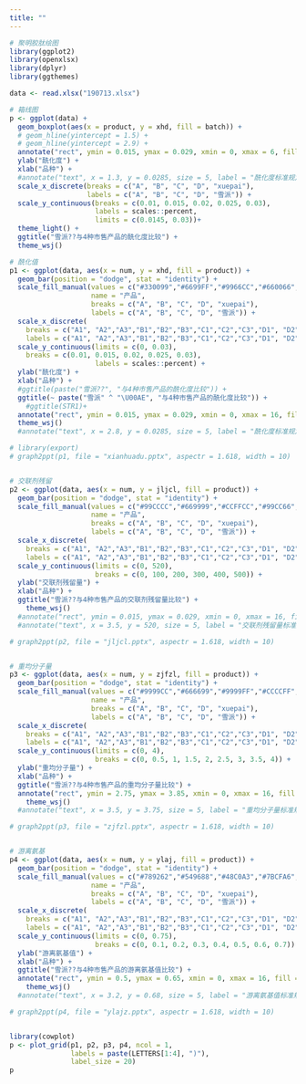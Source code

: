```yaml
---
title: ""
---
```



```r
# 聚明胶肽绘图
library(ggplot2)
library(openxlsx)
library(dplyr)
library(ggthemes)

data <- read.xlsx("190713.xlsx")

# 箱线图
p <- ggplot(data) +
  geom_boxplot(aes(x = product, y = xhd, fill = batch)) +
  # geom_hline(yintercept = 1.5) +
  # geom_hline(yintercept = 2.9) +
  annotate("rect", ymin = 0.015, ymax = 0.029, xmin = 0, xmax = 6, fill = "blue", alpha = 0.1) +
  ylab("酰化度") + 
  xlab("品种") +
  #annotate("text", x = 1.3, y = 0.0285, size = 5, label = "酰化度标准规定：1.5% ~ 2.9%") +
  scale_x_discrete(breaks = c("A", "B", "C", "D", "xuepai"),
                   labels = c("A", "B", "C", "D", "雪派")) +
  scale_y_continuous(breaks = c(0.01, 0.015, 0.02, 0.025, 0.03),
                     labels = scales::percent,
                     limits = c(0.0145, 0.03))+
  theme_light() +
  ggtitle("雪派??与4种市售产品的酰化度比较") +
  theme_wsj()

# 酰化值
p1 <- ggplot(data, aes(x = num, y = xhd, fill = product)) + 
  geom_bar(position = "dodge", stat = "identity") + 
  scale_fill_manual(values = c("#330099","#6699FF","#9966CC","#660066","#00FF00"),
                    name = "产品",
                    breaks = c("A", "B", "C", "D", "xuepai"),
                    labels = c("A", "B", "C", "D", "雪派")) +
  scale_x_discrete(
    breaks = c("A1", "A2","A3","B1","B2","B3","C1","C2","C3","D1", "D2", "D3", "xp1", "xp2","xp3"),
    labels = c("A1", "A2","A3","B1","B2","B3","C1","C2","C3","D1", "D2", "D3", "雪派-1", "雪派-2", "雪派-3")) +
  scale_y_continuous(limits = c(0, 0.03),
    breaks = c(0.01, 0.015, 0.02, 0.025, 0.03),
                     labels = scales::percent) +
  ylab("酰化度") + 
  xlab("品种") +
  #ggtitle(paste("雪派??", "与4种市售产品的酰化度比较")) +
  ggtitle(~ paste("雪派" ^ "\U00AE", "与4种市售产品的酰化度比较")) +
    #ggtitle(STR1)+
  annotate("rect", ymin = 0.015, ymax = 0.029, xmin = 0, xmax = 16, fill = "red", alpha = 0.05) +
  theme_wsj()
  #annotate("text", x = 2.8, y = 0.0285, size = 5, label = "酰化度标准规定：1.5% ~ 2.9%"))

# library(export)
# graph2ppt(p1, file = "xianhuadu.pptx", aspectr = 1.618, width = 10)


# 交联剂残留
p2 <- ggplot(data, aes(x = num, y = jljcl, fill = product)) + 
  geom_bar(position = "dodge", stat = "identity") + 
  scale_fill_manual(values = c("#99CCCC","#669999","#CCFFCC","#99CC66","#00FF00"),
                    name = "产品",
                    breaks = c("A", "B", "C", "D", "xuepai"),
                    labels = c("A", "B", "C", "D", "雪派")) +
  scale_x_discrete(
    breaks = c("A1", "A2","A3","B1","B2","B3","C1","C2","C3","D1", "D2", "D3", "xp1", "xp2","xp3"),
    labels = c("A1", "A2","A3","B1","B2","B3","C1","C2","C3","D1", "D2", "D3", "雪派-1", "雪派-2", "雪派-3")) +
  scale_y_continuous(limits = c(0, 520),
                     breaks = c(0, 100, 200, 300, 400, 500)) +
  ylab("交联剂残留量") + 
  xlab("品种") +
  ggtitle("雪派??与4种市售产品的交联剂残留量比较") +
    theme_wsj()
  #annotate("rect", ymin = 0.015, ymax = 0.029, xmin = 0, xmax = 16, fill = "red", alpha = 0.05) +
  #annotate("text", x = 3.5, y = 520, size = 5, label = "交联剂残留量标准规定：≤ 500mg/L"))

# graph2ppt(p2, file = "jljcl.pptx", aspectr = 1.618, width = 10)


# 重均分子量
p3 <- ggplot(data, aes(x = num, y = zjfzl, fill = product)) + 
  geom_bar(position = "dodge", stat = "identity") + 
  scale_fill_manual(values = c("#9999CC","#666699","#9999FF","#CCCCFF","#00FF00"),
                    name = "产品",
                    breaks = c("A", "B", "C", "D", "xuepai"),
                    labels = c("A", "B", "C", "D", "雪派")) +
  scale_x_discrete(
    breaks = c("A1", "A2","A3","B1","B2","B3","C1","C2","C3","D1", "D2", "D3", "xp1", "xp2","xp3"),
    labels = c("A1", "A2","A3","B1","B2","B3","C1","C2","C3","D1", "D2", "D3", "雪派-1", "雪派-2", "雪派-3")) +
  scale_y_continuous(limits = c(0, 4),
                     breaks = c(0, 0.5, 1, 1.5, 2, 2.5, 3, 3.5, 4)) +
  ylab("重均分子量") + 
  xlab("品种") +
  ggtitle("雪派??与4种市售产品的重均分子量比较") +
  annotate("rect", ymin = 2.75, ymax = 3.85, xmin = 0, xmax = 16, fill = "blue", alpha = 0.1) +
    theme_wsj()
  #annotate("text", x = 3.5, y = 3.75, size = 5, label = "重均分子量标准规定：2.75万~3.85万"))

# graph2ppt(p3, file = "zjfzl.pptx", aspectr = 1.618, width = 10)


# 游离氨基
p4 <- ggplot(data, aes(x = num, y = ylaj, fill = product)) + 
  geom_bar(position = "dodge", stat = "identity") + 
  scale_fill_manual(values = c("#789262","#549688","#48C0A3","#7BCFA6","#00FF00"),
                    name = "产品",
                    breaks = c("A", "B", "C", "D", "xuepai"),
                    labels = c("A", "B", "C", "D", "雪派")) +
  scale_x_discrete(
    breaks = c("A1", "A2","A3","B1","B2","B3","C1","C2","C3","D1", "D2", "D3", "xp1", "xp2","xp3"),
    labels = c("A1", "A2","A3","B1","B2","B3","C1","C2","C3","D1", "D2", "D3", "雪派-1", "雪派-2", "雪派-3")) +
  scale_y_continuous(limits = c(0, 0.75),
                     breaks = c(0, 0.1, 0.2, 0.3, 0.4, 0.5, 0.6, 0.7)) +
  ylab("游离氨基值") + 
  xlab("品种") +
  ggtitle("雪派??与4种市售产品的游离氨基值比较") +
  annotate("rect", ymin = 0.5, ymax = 0.65, xmin = 0, xmax = 16, fill = "blue", alpha = 0.1) +
    theme_wsj()
  #annotate("text", x = 3.2, y = 0.68, size = 5, label = "游离氨基值标准规定：0.50 ~ 0.65"))

# graph2ppt(p4, file = "ylajz.pptx", aspectr = 1.618, width = 10)


library(cowplot)
p <- plot_grid(p1, p2, p3, p4, ncol = 1,
               labels = paste(LETTERS[1:4], ")"),
               label_size = 20)
p
```
